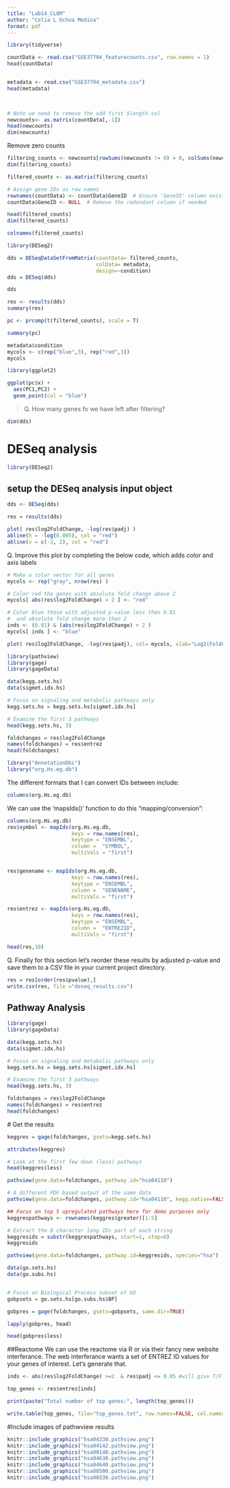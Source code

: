 ```yaml
---
title: "Lab14_CLOM"
author: "Celia L Ochoa Medina"
format: pdf
---
```


```r
library(tidyverse)

countData <- read.csv("GSE37704_featurecounts.csv", row.names = 1)
head(countData)


metadata <- read.csv("GSE37704_metadata.csv")
head(metadata)

  
```

```r
# Note we need to remove the odd first $length col
newcounts<- as.matrix(countData[,-1])
head(newcounts)
dim(newcounts)
```

Remove zero counts
```r
filtering_counts <- newcounts[rowSums(newcounts != 0) > 0, colSums(newcounts != 0) > 0]
dim(filtering_counts)

filtered_counts <- as.matrix(filtering_counts)

# Assign gene IDs as row names
rownames(countData) <- countData$GeneID  # Ensure 'GeneID' column exists
countData$GeneID <- NULL  # Remove the redundant column if needed

head(filtered_counts)
dim(filtered_counts)
```

```r
colnames(filtered_counts)
```



```r
library(DESeq2)

dds = DESeqDataSetFromMatrix(countData= filtered_counts,
                             colData= metadata,
                             design=~condition)
dds = DESeq(dds)
```

```r
dds
```

```r
res <- results(dds)
summary(res)
```



```r
pc <- prcomp(t(filtered_counts), scale = T)
```


```r
summary(pc)
```
```r
metadata$condition
mycols <- c(rep("blue",3), rep("red",3))
mycols
```


```r
library(ggplot2)

ggplot(pc$x) +
  aes(PC1,PC2) +
  geom_point(col = "blue")

```

>Q. How many genes fo we have left after filtering?

```r
dim(dds)
```
# DESeq analysis
```r
library(DESeq2)
```
## setup the DESeq analysis input object
```r

dds <- DESeq(dds)
```
```r
res = results(dds)

```


```r
plot( res$log2FoldChange, -log(res$padj) )
abline(h = -log(0.005), col = "red")
abline(v = c(-2, 2), col = "red")
```

Q. Improve this plot by completing the below code, which adds color and axis labels

```r


# Make a color vector for all genes
mycols <- rep("gray", nrow(res) )

# Color red the genes with absolute fold change above 2
mycols[ abs(res$log2FoldChange) > 2 ] <- "red"

# Color blue those with adjusted p-value less than 0.01
#  and absolute fold change more than 2
inds <- (0.01) & (abs(res$log2FoldChange) > 2 )
mycols[ inds ] <- "blue"

plot( res$log2FoldChange, -log(res$padj), col= mycols, xlab="Log2(FoldChange)", ylab="-Log(P-value)" )
```



```r
library(pathview)
library(gage)
library(gageData)

data(kegg.sets.hs)
data(sigmet.idx.hs)

# Focus on signaling and metabolic pathways only
kegg.sets.hs = kegg.sets.hs[sigmet.idx.hs]

# Examine the first 3 pathways
head(kegg.sets.hs, 3)

```
```r
foldchanges = res$log2FoldChange
names(foldchanges) = res$entrez
head(foldchanges)
```
```r
library("AnnotationDbi")
library("org.Hs.eg.db")

```
The different formats that I can convert IDs between include:


```r
columns(org.Hs.eg.db)
```

We can use the 'mapsIds()' function to do this "mapping/conversion":

```r
columns(org.Hs.eg.db)
res$symbol <- mapIds(org.Hs.eg.db, 
                     keys = row.names(res),
                     keytype = "ENSEMBL",
                     column =  "SYMBOL",
                     multiVals = "first")


res$genename <- mapIds(org.Hs.eg.db, 
                     keys = row.names(res),
                     keytype = "ENSEMBL",
                     column =  "GENENAME",
                     multiVals = "first")

res$entrez <- mapIds(org.Hs.eg.db, 
                     keys = row.names(res),
                     keytype = "ENSEMBL",
                     column =  "ENTREZID",
                     multiVals = "first")

head(res,10)
```

Q. Finally for this section let's reorder these results by adjusted p-value and save them to a CSV file in your current project directory.

```r
res = res[order(res$pvalue),]
write.csv(res, file ="deseq_results.csv")
```


## Pathway Analysis
```r
library(gage)
library(gageData)

data(kegg.sets.hs)
data(sigmet.idx.hs)

# Focus on signaling and metabolic pathways only
kegg.sets.hs = kegg.sets.hs[sigmet.idx.hs]

# Examine the first 3 pathways
head(kegg.sets.hs, 3)
```
```r
foldchanges = res$log2FoldChange
names(foldchanges) = res$entrez
head(foldchanges)
```
 # Get the results
```r
keggres = gage(foldchanges, gsets=kegg.sets.hs)

```


```r
attributes(keggres)

```
```r
# Look at the first few down (less) pathways
head(keggres$less)
```
 
```r
pathview(gene.data=foldchanges, pathway.id="hsa04110")

```
 
```r
# A different PDF based output of the same data
pathview(gene.data=foldchanges, pathway.id="hsa04110", kegg.native=FALSE)
```
```r
## Focus on top 5 upregulated pathways here for demo purposes only
keggrespathways <- rownames(keggres$greater)[1:5]

# Extract the 8 character long IDs part of each string
keggresids = substr(keggrespathways, start=1, stop=8)
keggresids
```
```r
pathview(gene.data=foldchanges, pathway.id=keggresids, species="hsa")
```

```r
data(go.sets.hs)
data(go.subs.hs)


# Focus on Biological Process subset of GO
gobpsets = go.sets.hs[go.subs.hs$BP]

gobpres = gage(foldchanges, gsets=gobpsets, same.dir=TRUE)

lapply(gobpres, head)

```

```r
head(gobpres$less)
```

##Reactome
We can use the reactome via R or via their fancy new website interferance. The web interferance wants a set of ENTREZ ID values for your genes of interest. Let's generate that.



```r
inds <- abs(res$log2FoldChange) >=2  & res$padj <= 0.05 #will give T/F values if greater or less than 2

top_genes <- res$entrez[inds]

print(paste("Total number of top genes:", length(top_genes)))
```
```r
write.table(top_genes, file="top_genes.txt", row.names=FALSE, col.names=FALSE, quote=FALSE)

```


#Include images of pathwview results
```r
knitr::include_graphics("hsa04330.pathview.png")
knitr::include_graphics("hsa04142.pathview.png")
knitr::include_graphics("hsa00140.pathview.png")
knitr::include_graphics("hsa04630.pathview.png")
knitr::include_graphics("hsa04640.pathview.png")
knitr::include_graphics("hsa00500.pathview.png")
knitr::include_graphics("hsa00330.pathview.png")


```




